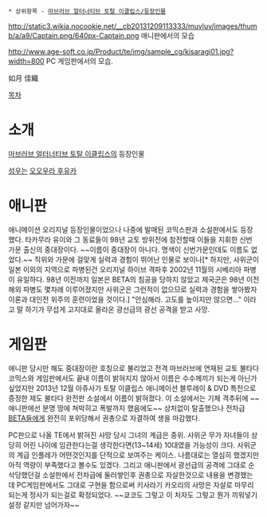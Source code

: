  * 상위항목 - [[마브러브 얼터너티브 토탈 이클립스/등장인물]]

http://static3.wikia.nocookie.net/__cb20131209113333/muvluv/images/thumb/a/a9/Captain.png/640px-Captain.png
애니판에서의 모습

http://www.age-soft.co.jp/Product/te/img/sample_cg/kisaragi01.jpg?width=800
PC 게임판에서의 모습. 

如月 佳織

[[목차]]

= 소개 =
[[마브러브 얼터너티브 토탈 이클립스]]의 등장인물

[[성우]]는 [[오오우라 후유카]] 

= 애니판 =
애니메이션 오리지널 등장인물이었으나 나중에 발매된 코믹스판과 소설판에서도 등장했다. 타카무라 유이와 그 동료들이 98년 교토 방위전에 참전할때 이들을 지휘한 신번 가문 출신의 중대장이다. ~~이름이 중대장이 아니다. 명색이 신번가문인데도 이름도 없었다.~~ 직위와 가문에 걸맞게 실력과 경험이 뛰어난 인물로 보이나[* 하지만, 사위군이 일본 이외의 지역으로 파병된건 오리지널 하이브 격파후 2002년 11월의 시베리아 파병이 유일하다. 98년 이전까지 일본은 BETA의 침공을 당하지 않았고 제국군은 98년 이전 해외 파병도 몇차례 이루어졌지만 사위군은 그런적이 없으므로 실력과 경험을 쌓아봤자 이론과 대인전 위주의 훈련이었을 것이다.] "안심해라. 고도를 높이지만 않으면..." 이라고 말 하기가 무섭게 고지대로 올라온 광선급의 광선 공격을 받고 사망.

= 게임판 =
애니판 당시만 해도 중대장이란 호칭으로 불리었고 전격 마브러브에 연재된 교토 불타다 코믹스와 게임판에서도 끝내 이름이 밝혀지지 않아서 이름은 수수께끼가 되는게 아닌가 싶었지만 2013년 12월 아쥬사가 토탈 이클립스 애니메이션 블루레이 & DVD 특전으로 증정한 제도 불타다 완전판 소설에서 이름이 밝혀졌다. 이 소설에서는 기체 격추뒤에 ~~애니판에선 분명 땅에 쳐박히고 폭발까지 했음에도~~ 상처없이 탈출했으나 전차급 [[BETA]]들에게 완전히 포위당해서 권총으로 자결하여 생을 마감했다. 

PC판으로 나올 TE에서 밝혀진 사망 당시 그녀의 계급은 중위. 사위군 무가 자녀들이 상당히 어린 나이에 임관한다는걸 생각한다면(13~14세) 10대였을 가능성이 크다. 사위군의 계급 인플레가 어떤것인지를 단적으로 보여주는 케이스. 나름대로는 열심히 했겠지만 아직 역량이 부족했다고 볼수도 있겠다. 그리고 애니판에서 광선급의 공격에 그대로 순삭당했던걸 소설판에서 전차급에 둘러쌓인후 권총으로 자살한것으로 내용을 변경했는데 PC게임판에서도 그대로 구현을 함으로써 키사라기 카오리의 사망은 자살로 마무리되는게 정사가 되는걸로 확정되었다. ~~쿄코도 그렇고 이 처자도 그렇고 뭔가 끼워넣기 설정 같지만 넘어가자~~

